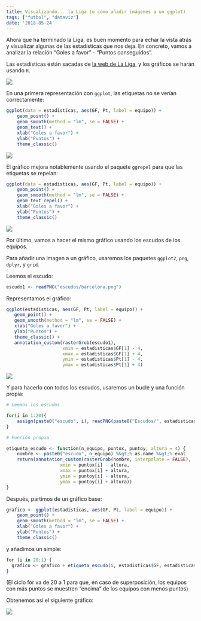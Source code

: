 ---
title: Visualizando... la Liga (o cómo añadir imágenes a un ggplot)
tags: ["futbol", "dataviz"]
date: '2018-05-24'
---

<p>Ahora que ha terminado la Liga, es buen momento para echar la vista atrás y
 visualizar algunas de las estadísticas que nos deja. En concreto, vamos a analizar la relación “Goles a favor” - “Puntos conseguidos”.

Las estadísticas están sacadas de [la web de La Liga](http://www.laliga.es/laliga-santander), y los gráficos se harán usando `R`.  

![](\posts\images\2018\20180524_vis_laliga\cabecera.png)

En una primera representación con `ggplot`, las etiquetas no se verían correctamente:

```{r eval = FALSE}
ggplot(data = estadisticas, aes(GF, Pt, label = equipo)) +
    geom_point() + 
    geom_smooth(method = "lm", se = FALSE) +
    geom_text() + 
    xlab("Goles a favor") +
    ylab("Puntos") + 
    theme_classic()
```

![](\posts\images\2018\20180524_vis_laliga\GF_Pt_ggplot.svg)

El gráfico mejora notablemente usando el paquete `ggrepel` para que las etiquetas se repelan:

```{r eval = FALSE}
ggplot(data = estadisticas, aes(GF, Pt, label = equipo)) +
    geom_point() +  
    geom_smooth(method = "lm", se = FALSE) + 
    geom_text_repel() + 
    xlab("Goles a favor") +
    ylab("Puntos") + 
    theme_classic()
```

![](\posts\images\2018\20180524_vis_laliga\GF_Pt_ggrepel.svg)

Por último, vamos a hacer el mismo gráfico usando los escudos de los equipos.

Para añadir una imagen a un gráfico, usaremos los paquetes `ggplot2`, `png`, `dplyr`, y `grid`.

Leemos el escudo:
```{r eval = FALSE}
escudo1 <- readPNG("escudos/barcelona.png")
```

Representamos el gráfico:

```{r eval = FALSE}
ggplot(estadisticas, aes(GF, Pt, label = equipo)) +
   geom_point() +  
   geom_smooth(method = "lm", se = FALSE) +
   xlab("Goles a favor") +
   ylab("Puntos") +
   theme_classic() +
   annotation_custom(rasterGrob(escudo1),
                     xmin = estadisticas$GF[1] - 4,
                     xmax = estadisticas$GF[1] + 4,
                     ymin = estadisticas$Pt[1] - 4,
                     ymax = estadisticas$Pt[1] + 4)
```
 

![](\posts\images\2018\20180524_vis_laliga\GF_Pt_solo_un_escudo.svg)

Y para hacerlo con todos los escudos, usaremos un bucle y una función propia:

```{r eval = FALSE}
# Leemos los escudos 

for(i in 1:20){
    assign(paste0("escudo", i), readPNG(paste0("Escudos/", estadisticas$equipo[i], ".png")))
}

# Función propia

etiqueta_escudo <- function(n_equipo, puntox, puntoy, altura = 4) {
    nombre <- paste0("escudo", n_equipo) %&gt;% as.name %&gt;% eval
    return(annotation_custom(rasterGrob(nombre, interpolate = FALSE),
                    xmin = puntox[i] - altura,
                    xmax = puntox[i] + altura,
                    ymin = puntoy[i] - altura,
                    ymax = puntoy[i] + altura))
}
```
Después, partimos de un gráfico base:

```{r eval = FALSE}
grafico <- ggplot(estadisticas, aes(GF, Pt, label = equipo)) + 
    geom_point() +  
    geom_smooth(method = "lm", se = FALSE) + 
    xlab("Goles a favor") + 
    ylab("Puntos") + 
    theme_classic()
```

y añadimos un simple:

```{r eval = FALSE}
for (i in 20:1) {
  grafico <- grafico + etiqueta_escudo(i, estadisticas$GF, estadisticas$Pt)
}
```

(El ciclo for va de 20 a 1 para que, en caso de superposición, los equipos con más puntos se muestren “encima” de los equipos con menos puntos)

Obtenemos así el siguiente gráfico:  

![](\posts\images\2018\20180524_vis_laliga\GF_Pt.svg)
